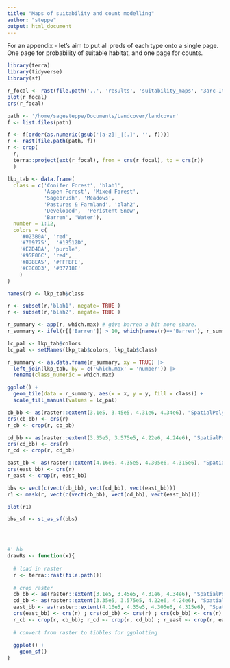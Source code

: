 ```yaml
---
title: "Maps of suitability and count modelling"
author: "steppe"
output: html_document
---
```


For an appendix - let's aim to put all preds of each type onto a single page. One page for probability of suitable habitat, and one page for counts. 

```r
library(terra)
library(tidyverse)
library(sf)
```



```r
r_focal <- rast(file.path('..', 'results', 'suitability_maps', '3arc-Iteration1-PA1_3.6DO_0-Pr.tif'))
plot(r_focal)
crs(r_focal)
```


```r
path <- '/home/sagesteppe/Documents/Landcover/landcover'
f <- list.files(path)

f <- f[order(as.numeric(gsub('[a-z]|_|[.]', '', f)))]
r <- rast(file.path(path, f))
r <- crop(
  r, 
  terra::project(ext(r_focal), from = crs(r_focal), to = crs(r))
  )

lkp_tab <- data.frame(
  class = c('Conifer Forest', 'blah1',
            'Aspen Forest', 'Mixed Forest',
            'Sagebrush', 'Meadows',
            'Pastures & Farmland', 'blah2',
            'Developed',  'Peristent Snow',
            'Barren', 'Water'),
  number = 1:12, 
  colors = c(
    '#023B0A', 'red',
    '#709775',  '#1B512D',
    '#E2D4BA', 'purple', 
    '#95E06C', 'red',
    '#8D8EA5', '#FFFBFE',
    '#CBC0D3', '#37718E'
    )
)

names(r) <- lkp_tab$class

r <- subset(r,'blah1', negate= TRUE )
r <- subset(r,'blah2', negate= TRUE )

r_summary <- app(r, which.max) # give barren a bit more share. 
r_summary <- ifel(r[['Barren']] > 10, which(names(r)=='Barren'), r_summary)

lc_pal <- lkp_tab$colors
lc_pal <- setNames(lkp_tab$colors, lkp_tab$class)

r_summary <- as.data.frame(r_summary, xy = TRUE) |>
  left_join(lkp_tab, by = c('which.max' = 'number')) |>
  rename(class_numeric = which.max)

ggplot() + 
  geom_tile(data = r_summary, aes(x = x, y = y, fill = class)) + 
  scale_fill_manual(values = lc_pal)
```


```r

cb_bb <- as(raster::extent(3.1e5, 3.45e5, 4.31e6, 4.34e6), "SpatialPolygons")
crs(cb_bb) <- crs(r)
r_cb <- crop(r, cb_bb)

cd_bb <- as(raster::extent(3.35e5, 3.575e5, 4.22e6, 4.24e6), "SpatialPolygons")
crs(cd_bb) <- crs(r)
r_cd <- crop(r, cd_bb)

east_bb <- as(raster::extent(4.16e5, 4.35e5, 4.305e6, 4.315e6), "SpatialPolygons")
crs(east_bb) <- crs(r)
r_east <- crop(r, east_bb)

bbs <- vect(c(vect(cb_bb), vect(cd_bb), vect(east_bb)))
r1 <- mask(r, vect(c(vect(cb_bb), vect(cd_bb), vect(east_bb))))

plot(r1)

bbs_sf <- st_as_sf(bbs)




#' bb 
drawRs <- function(x){
 
  # load in raster
  r <- terra::rast(file.path())
  
  # crop raster
  cb_bb <- as(raster::extent(3.1e5, 3.45e5, 4.31e6, 4.34e6), "SpatialPolygons")
  cd_bb <- as(raster::extent(3.35e5, 3.575e5, 4.22e6, 4.24e6), "SpatialPolygons")
  east_bb <- as(raster::extent(4.16e5, 4.35e5, 4.305e6, 4.315e6), "SpatialPolygons")
  crs(east_bb) <- crs(r) ; crs(cd_bb) <- crs(r) ; crs(cb_bb) <- crs(r)
  r_cb <- crop(r, cb_bb); r_cd <- crop(r, cd_bb) ; r_east <- crop(r, east_bb)
  
  # convert from raster to tibbles for ggplotting 
  
  ggplot() + 
    geom_sf()
}


```



